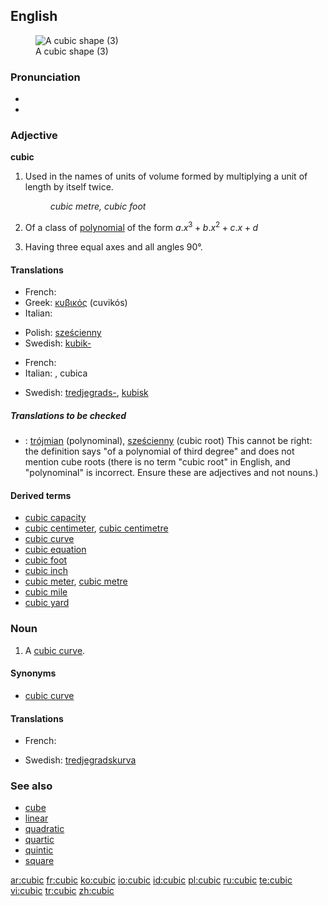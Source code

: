 ==English==
[[Image:Cubic.svg|thumb|A cubic shape (3)]]

===Pronunciation===
*{{IPA|/ˈkuː.bɪk/}}
*{{rhymes|uːbɪk}}

===Adjective===
'''cubic''' {{notcomp}}

# {{geometry}} Used in the names of units of volume formed by multiplying a unit of length by itself twice. <!--note: this is correct; although there are three factors, there are only two multiplications-->
#:''cubic metre, cubic foot''
# {{alggeom}} Of a class of [[polynomial]] of the form <math> a.x^3 + b.x^2 + c.x + d </math>
# {{crystallography}} Having three equal axes and all angles 90°.

====Translations====
{{trans-top|in the name of units of volume}}
*French: {{t+|fr|cube}}
*Greek: [[κυβικός]] (cuvikós)
*Italian: {{t-|it|cubo}}
{{trans-mid}}
*Polish: [[sześcienny]]
*Swedish: [[kubik-]]
{{trans-bottom}}

{{trans-top|of a polynomial of third degree}}
*French: {{t|fr|cubique}}
*Italian: {{t-|it|cubico}} {{m}}, cubica {{f}}
{{trans-mid}}
*Swedish: [[tredjegrads-]], [[kubisk]]
{{trans-bottom}}

=====Translations to be checked=====
{{checktrans}}
*{{ttbc|Polish}}: [[trójmian]] (polynominal), [[sześcienny]] (cubic root) This cannot be right: the definition says "of a polynomial of third degree" and does not mention cube roots (there is no term "cubic root" in English, and "polynominal" is incorrect. Ensure these are adjectives and not nouns.)

====Derived terms====
*[[cubic capacity]]
*[[cubic centimeter]], [[cubic centimetre]]
*[[cubic curve]]
*[[cubic equation]]
*[[cubic foot]]
*[[cubic inch]]
*[[cubic meter]], [[cubic metre]]
*[[cubic mile]]
*[[cubic yard]]

===Noun===
{{en-noun}}

# {{alggeom}} A [[cubic curve]].

====Synonyms====
*[[cubic curve]]

====Translations====
{{trans-top|cubic curve}}
*French: {{t|fr|cubique|f}}
{{trans-mid}}
*Swedish: [[tredjegradskurva]] {{c}}
{{trans-bottom}}

===See also===
*[[cube]]
*[[linear]]
*[[quadratic]]
*[[quartic]]
*[[quintic]]
*[[square]]

[[ar:cubic]]
[[fr:cubic]]
[[ko:cubic]]
[[io:cubic]]
[[id:cubic]]
[[pl:cubic]]
[[ru:cubic]]
[[te:cubic]]
[[vi:cubic]]
[[tr:cubic]]
[[zh:cubic]]